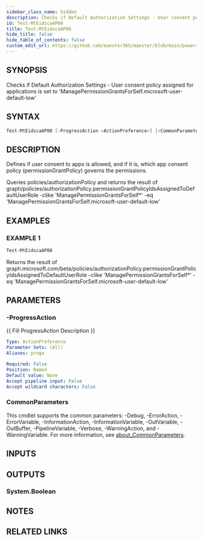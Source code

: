 ```yaml
---
sidebar_class_name: hidden
description: Checks if Default Authorization Settings - User consent policy assigned for applications is set to 'ManagePermissionGrantsForSelf.microsoft-user-default-low'
id: Test-MtEidscaAP08
title: Test-MtEidscaAP08
hide_title: false
hide_table_of_contents: false
custom_edit_url: https://github.com/maester365/maester/blob/main/powershell/public/Test-MtEidscaAP08.ps1
---
```


## SYNOPSIS

Checks if Default Authorization Settings - User consent policy assigned for applications is set to 'ManagePermissionGrantsForSelf.microsoft-user-default-low'

## SYNTAX

```powershell
Test-MtEidscaAP08 [-ProgressAction <ActionPreference>] [<CommonParameters>]
```

## DESCRIPTION

Defines if user consent to apps is allowed, and if it is, which app consent policy (permissionGrantPolicy) governs the permissions.

Queries policies/authorizationPolicy
and returns the result of
 graph/policies/authorizationPolicy.permissionGrantPolicyIdsAssignedToDefaultUserRole -clike 'ManagePermissionGrantsForSelf*' -eq 'ManagePermissionGrantsForSelf.microsoft-user-default-low'

## EXAMPLES

### EXAMPLE 1

```powershell
Test-MtEidscaAP08
```

Returns the result of graph.microsoft.com/beta/policies/authorizationPolicy.permissionGrantPolicyIdsAssignedToDefaultUserRole -clike 'ManagePermissionGrantsForSelf*' -eq 'ManagePermissionGrantsForSelf.microsoft-user-default-low'

## PARAMETERS

### -ProgressAction

\{\{ Fill ProgressAction Description \}\}

```yaml
Type: ActionPreference
Parameter Sets: (All)
Aliases: proga

Required: False
Position: Named
Default value: None
Accept pipeline input: False
Accept wildcard characters: False
```

### CommonParameters

This cmdlet supports the common parameters: -Debug, -ErrorAction, -ErrorVariable, -InformationAction, -InformationVariable, -OutVariable, -OutBuffer, -PipelineVariable, -Verbose, -WarningAction, and -WarningVariable. For more information, see [about_CommonParameters](http://go.microsoft.com/fwlink/?LinkID=113216).

## INPUTS

## OUTPUTS

### System.Boolean

## NOTES

## RELATED LINKS
